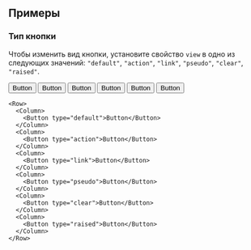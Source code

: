 
<Meta title="Компоненты/Button/Примеры" component={Button} />

## Примеры

### Тип кнопки

Чтобы изменить вид кнопки, установите свойство `view` в одно из следующих значений:
`"default"`, `"action"`, `"link"`, `"pseudo"`, `"clear"`, `"raised"`.

<Row>
  <Column>
    <Button type="default">Button</Button>
  </Column>
  <Column>
    <Button type="action">Button</Button>
  </Column>
  <Column>
    <Button type="link">Button</Button>
  </Column>
  <Column>
    <Button type="pseudo">Button</Button>
  </Column>
  <Column>
    <Button type="clear">Button</Button>
  </Column>
  <Column>
    <Button type="raised">Button</Button>
  </Column>
</Row>

```tsx
<Row>
  <Column>
    <Button type="default">Button</Button>
  </Column>
  <Column>
    <Button type="action">Button</Button>
  </Column>
  <Column>
    <Button type="link">Button</Button>
  </Column>
  <Column>
    <Button type="pseudo">Button</Button>
  </Column>
  <Column>
    <Button type="clear">Button</Button>
  </Column>
  <Column>
    <Button type="raised">Button</Button>
  </Column>
</Row>
```
